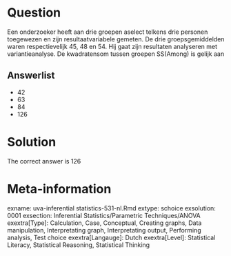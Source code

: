 Question
========

Een onderzoeker heeft aan drie groepen aselect telkens drie personen toegewezen en zijn resultaatvariabele gemeten. De drie groepsgemiddelden waren respectievelijk 45, 48 en 54. Hij gaat zijn resultaten analyseren met variantieanalyse. De kwadratensom tussen groepen SS(Among) is gelijk aan 

Answerlist
----------
* 42
* 63
* 84
* 126

Solution
========

The correct answer is  126 

Meta-information
================
exname: uva-inferential statistics-531-nl.Rmd 
extype: schoice 
exsolution: 0001 
exsection: Inferential Statistics/Parametric Techniques/ANOVA
exextra[Type]: Calculation, Case, Conceptual, Creating graphs, Data manipulation, Interpretating graph, Interpretating output, Performing analysis, Test choice 
exextra[Langauge]: Dutch 
exextra[Level]: Statistical Literacy, Statistical Reasoning, Statistical Thinking 
